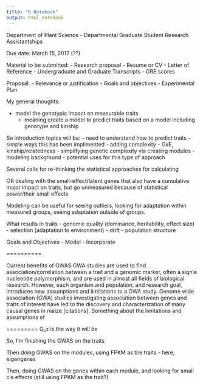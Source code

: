 ```yaml
---
title: "R Notebook"
output: html_notebook
---
```


Department of Plant Science - Departmental Graduate Student Research Assistantships

Due date: March 15, 2017 (??)

Material to be submitted:
- Research proposal
- Resume or CV
- Letter of Reference
- Undergraduate and Graduate Transcripts
- GRE scores


Proposal:
  - Relevance or justification
  - Goals and objectives
  - Experimental Plan
  
My general thoughts:

- model the genotypic impact on measurable traits
  - meaning create a model to predict traits based on a model including genotype and kinship

So introduction topics will be:
  - need to understand how to predict traits
  - simple ways this has been implimented
  - adding complexity - GxE, kinship/relatedness
  - simplifying genetic complexity via creating modules
  - modeling background
  - potential uses for this type of approach
  
Several calls for re-thinking the statistical approaches for calculating 

OR dealing with the small-effect/latent genes that also have a cumulative major impact on traits, but
go unmeasured because of statistical power/their small effects
  
Modeling can be useful for seeing outliers, looking for adaptation within measured groups, seeing adaptation 
outside of groups.
  
What results in traits
  - genomic quality (dominance, heritability, effect size)
  - selection (adaptation to environment)
  - drift
  - population structure
  
Goals and Objectives
  - Model
  - Incorporate 
  
==========

Current benefits of GWAS
GWA studies are used to find association/correlation between a trait and a genomic marker, often a signle
nucleotide polymorphism, and are used in almost all fields of biological research. However, each organism
and population, and research goal, introduces new assumptions and limitations to a GWA study.
Genome wide association (GWA) studies investigating association between genes and traits of interest
have led to the discovery and characterization of many causal genes in maize [citations].
Something about the limitations and assumptions of 


=========
Q_x is the way it will be

So, I'm finishing the GWAS on the traits

Then doing GWAS on the modules, using FPKM as the traits
  - here, eigengenes
  
Then, doing GWAS on the genes within each module, and looking for small cis effects (still using FPKM as the trait?)
